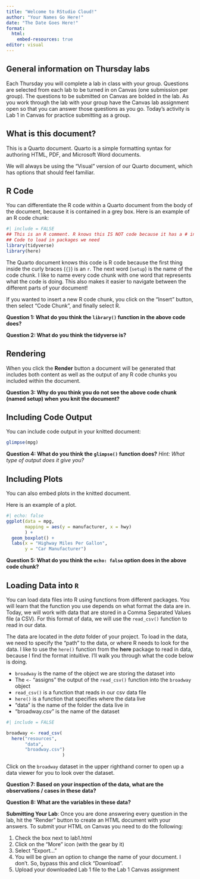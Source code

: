 ```yaml
---
title: "Welcome to RStudio Cloud!"
author: "Your Names Go Here!"
date: "The Date Goes Here!"
format: 
  html:
    embed-resources: true
editor: visual
---
```


## General information on Thursday labs

Each Thursday you will complete a lab in class with your group.
Questions are selected from each lab to be turned in on Canvas (one submission per group).
The questions to be submitted on Canvas are bolded in the lab.
As you work through the lab with your group have the Canvas lab assignment open so that you can answer those questions as you go.
Today's activity is Lab 1 in Canvas for practice submitting as a group.

## What is this document?

This is a Quarto document.
Quarto is a simple formatting syntax for authoring HTML, PDF, and Microsoft Word documents.

We will always be using the "Visual" version of our Quarto document, which has options that should feel familiar.

## R Code

You can differentiate the R code within a Quarto document from the body of the document, because it is contained in a grey box.
Here is an example of an R code chunk:

```r
#| include = FALSE
## This is an R comment. R knows this IS NOT code because it has a # in front! 
## Code to load in packages we need
library(tidyverse)
library(here)
```

The Quarto document knows this code is R code because the first thing inside the curly braces (`{}`) is an `r`.
The next word (`setup`) is the name of the code chunk.
I like to name every code chunk with one word that represents what the code is doing.
This also makes it easier to navigate between the different parts of your document!

If you wanted to insert a new R code chunk, you click on the "Insert" button, then select "Code Chunk", and finally select R.

**Question 1: What do you think the `library()` function in the above code does?**

**Question 2: What do you think the tidyverse is?**

## Rendering

When you click the **Render** button a document will be generated that includes both content as well as the output of any R code chunks you included within the document.

**Question 3: Why do you think you do not see the above code chunk (named setup) when you knit the document?**

## Including Code Output

You can include code output in your knitted document:

```r
glimpse(mpg)
```

**Question 4: What do you think the `glimpse()` function does?** *Hint: What type of output does it give you?*

## Including Plots

You can also embed plots in the knitted document.

Here is an example of a plot.

```r
#| echo: false
ggplot(data = mpg, 
       mapping = aes(y = manufacturer, x = hwy)
       ) + 
  geom_boxplot() +
  labs(x = "Highway Miles Per Gallon", 
       y = "Car Manufacturer")
```

**Question 5: What do you think the `echo: false` option does in the above code chunk?**

## Loading Data into `R`

You can load data files into R using functions from different packages.
You will learn that the function you use depends on what format the data are in.
Today, we will work with data that are stored in a Comma Separated Values file (a CSV).
For this format of data, we will use the `read_csv()` function to read in our data.

The data are located in the *data* folder of your project.
To load in the data, we need to specify the "path" to the data, or where R needs to look for the data.
I like to use the `here()` function from the **here** package to read in data, because I find the format intuitive.
I'll walk you through what the code below is doing.

-   `broadway` is the name of the object we are storing the dataset into
-   The `<-` "assigns" the output of the `read_csv()` function into the `broadway` object
-   `read_csv()` is a function that reads in our csv data file
-   `here()` is a function that specifies where the data live
-   "data" is the name of the folder the data live in
-   "broadway.csv" is the name of the dataset

```r
#| include = FALSE

broadway <- read_csv(
  here("resources", 
       "data", 
       "broadway.csv")
                     )
```

Click on the `broadway` dataset in the upper righthand corner to open up a data viewer for you to look over the dataset.

**Question 7: Based on your inspection of the data, what are the observations / cases in these data?**

**Question 8: What are the variables in these data?**

**Submitting Your Lab**: Once you are done answering every question in the lab, hit the "Render" button to create an HTML document with your answers.
To submit your HTML on Canvas you need to do the following:

1.  Check the box next to lab1.html
2.  Click on the "More" icon (with the gear by it)
3.  Select "Export..."
4.  You will be given an option to change the name of your document. I don't. So, bypass this and click "Download".
5.  Upload your downloaded Lab 1 file to the Lab 1 Canvas assignment
